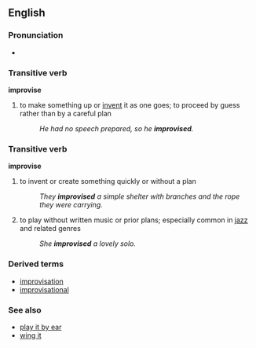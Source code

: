==English==
===Pronunciation===
*{{audio|en-us-improvise.ogg|Audio (US)}}

===Transitive verb===
'''improvise'''
#to make something up or [[invent]] it as one goes; to proceed by guess rather than by a careful plan
#:''He had no speech prepared, so he '''improvised'''.''

===Transitive verb===
'''improvise'''
#to invent or create something quickly or without a plan
#:''They '''improvised''' a simple shelter with branches and the rope they were carrying.''
#{{music}} to play without written music or prior plans; especially common in [[jazz]] and related genres
#:''She '''improvised''' a lovely solo.''

===Derived terms===
*[[improvisation]]
*[[improvisational]]

===See also===
*[[play it by ear]]
*[[wing it]]